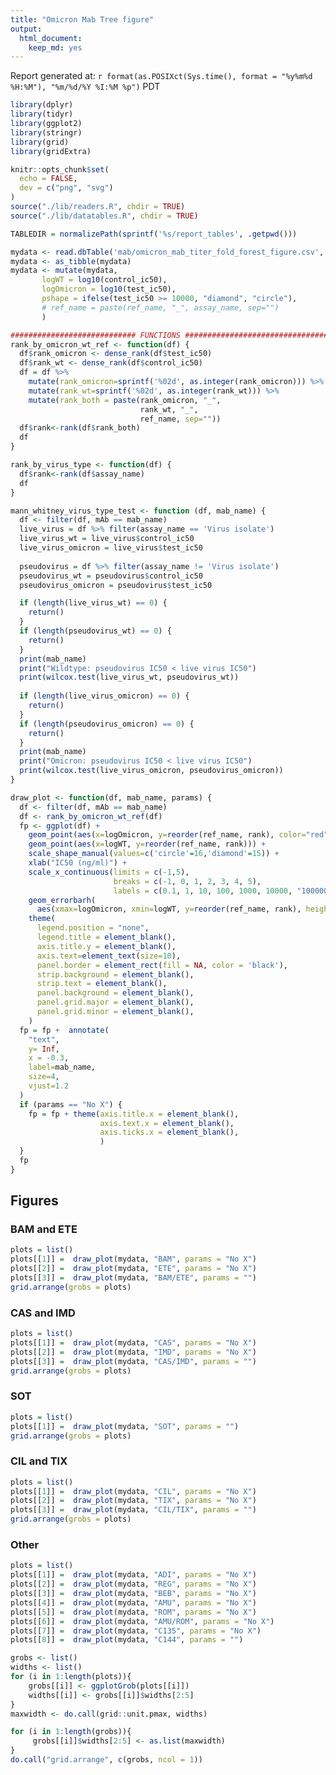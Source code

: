 ```yaml
---
title: "Omicron Mab Tree figure"
output:
  html_document:
    keep_md: yes
---
```


Report generated at: `r format(as.POSIXct(Sys.time(), format = "%y%m%d %H:%M"), "%m/%d/%Y %I:%M %p")` PDT


```r
library(dplyr)
library(tidyr)
library(ggplot2)
library(stringr)
library(grid)
library(gridExtra)

knitr::opts_chunk$set(
  echo = FALSE,
  dev = c("png", "svg")
)
source("./lib/readers.R", chdir = TRUE)
source("./lib/datatables.R", chdir = TRUE)

TABLEDIR = normalizePath(sprintf('%s/report_tables', .getpwd()))
```

```r
mydata <- read.dbTable('mab/omicron_mab_titer_fold_forest_figure.csv', tables_dir=TABLEDIR)
mydata <- as_tibble(mydata)
mydata <- mutate(mydata, 
       logWT = log10(control_ic50),
       logOmicron = log10(test_ic50),
       pshape = ifelse(test_ic50 >= 10000, "diamond", "circle"),
       # ref_name = paste(ref_name, "_", assay_name, sep="")
       )

############################ FUNCTIONS ##############################################
rank_by_omicron_wt_ref <- function(df) {
  df$rank_omicron <- dense_rank(df$test_ic50)
  df$rank_wt <- dense_rank(df$control_ic50)
  df = df %>% 
    mutate(rank_omicron=sprintf('%02d', as.integer(rank_omicron))) %>%
    mutate(rank_wt=sprintf('%02d', as.integer(rank_wt))) %>%
    mutate(rank_both = paste(rank_omicron, "_",  
                             rank_wt, "_", 
                             ref_name, sep=""))
  df$rank<-rank(df$rank_both)
  df
}

rank_by_virus_type <- function(df) {
  df$rank<-rank(df$assay_name)
  df
}

mann_whitney_virus_type_test <- function (df, mab_name) {
  df <- filter(df, mAb == mab_name)
  live_virus = df %>% filter(assay_name == 'Virus isolate')
  live_virus_wt = live_virus$control_ic50
  live_virus_omicron = live_virus$test_ic50
  
  pseudovirus = df %>% filter(assay_name != 'Virus isolate')
  pseudovirus_wt = pseudovirus$control_ic50
  pseudovirus_omicron = pseudovirus$test_ic50

  if (length(live_virus_wt) == 0) {
    return()
  }
  if (length(pseudovirus_wt) == 0) {
    return()
  }
  print(mab_name)
  print("Wildtype: pseudovirus IC50 < live virus IC50")
  print(wilcox.test(live_virus_wt, pseudovirus_wt))
  
  if (length(live_virus_omicron) == 0) {
    return()
  }
  if (length(pseudovirus_omicron) == 0) {
    return()
  }
  print(mab_name)
  print("Omicron: pseudovirus IC50 < live virus IC50")
  print(wilcox.test(live_virus_omicron, pseudovirus_omicron))
}

draw_plot <- function(df, mab_name, params) {
  df <- filter(df, mAb == mab_name)
  df <- rank_by_omicron_wt_ref(df)
  fp <- ggplot(df) +
    geom_point(aes(x=logOmicron, y=reorder(ref_name, rank), color="red", shape=pshape)) +
    geom_point(aes(x=logWT, y=reorder(ref_name, rank))) +
    scale_shape_manual(values=c('circle'=16,'diamond'=15)) +
    xlab("IC50 (ng/ml)") +
    scale_x_continuous(limits = c(-1,5), 
                       breaks = c(-1, 0, 1, 2, 3, 4, 5),
                       labels = c(0.1, 1, 10, 100, 1000, 10000, "100000")) +
    geom_errorbarh(
      aes(xmax=logOmicron, xmin=logWT, y=reorder(ref_name, rank), height = 0)) +
    theme(
      legend.position = "none",
      legend.title = element_blank(),
      axis.title.y = element_blank(), 
      axis.text=element_text(size=10),
      panel.border = element_rect(fill = NA, color = 'black'),
      strip.background = element_blank(),
      strip.text = element_blank(),
      panel.background = element_blank(),
      panel.grid.major = element_blank(),
      panel.grid.minor = element_blank(),
    ) 
  fp = fp +  annotate(
    "text",
    y= Inf,
    x = -0.3,
    label=mab_name,
    size=4,
    vjust=1.2
  )
  if (params == "No X") {
    fp = fp + theme(axis.title.x = element_blank(), 
                    axis.text.x = element_blank(),
                    axis.ticks.x = element_blank(),
                    )
  }
  fp 
} 
```

## Figures {.tabset}

### BAM and ETE
```r

plots = list()
plots[[1]] =  draw_plot(mydata, "BAM", params = "No X")
plots[[2]] =  draw_plot(mydata, "ETE", params = "No X")
plots[[3]] =  draw_plot(mydata, "BAM/ETE", params = "")
grid.arrange(grobs = plots)
```

### CAS and IMD
```r

plots = list()
plots[[1]] =  draw_plot(mydata, "CAS", params = "No X")
plots[[2]] =  draw_plot(mydata, "IMD", params = "No X")
plots[[3]] =  draw_plot(mydata, "CAS/IMD", params = "")
grid.arrange(grobs = plots)
```

### SOT
```r

plots = list()
plots[[1]] =  draw_plot(mydata, "SOT", params = "")
grid.arrange(grobs = plots)
```

### CIL and TIX
```r

plots = list()
plots[[1]] =  draw_plot(mydata, "CIL", params = "No X")
plots[[2]] =  draw_plot(mydata, "TIX", params = "No X")
plots[[3]] =  draw_plot(mydata, "CIL/TIX", params = "")
grid.arrange(grobs = plots)
```

### Other
```r

plots = list()
plots[[1]] =  draw_plot(mydata, "ADI", params = "No X")
plots[[2]] =  draw_plot(mydata, "REG", params = "No X")
plots[[3]] =  draw_plot(mydata, "BEB", params = "No X")
plots[[4]] =  draw_plot(mydata, "AMU", params = "No X")
plots[[5]] =  draw_plot(mydata, "ROM", params = "No X")
plots[[6]] =  draw_plot(mydata, "AMU/ROM", params = "No X")
plots[[7]] =  draw_plot(mydata, "C135", params = "No X")
plots[[8]] =  draw_plot(mydata, "C144", params = "")

grobs <- list()
widths <- list()
for (i in 1:length(plots)){
    grobs[[i]] <- ggplotGrob(plots[[i]])
    widths[[i]] <- grobs[[i]]$widths[2:5]
}
maxwidth <- do.call(grid::unit.pmax, widths)

for (i in 1:length(grobs)){
     grobs[[i]]$widths[2:5] <- as.list(maxwidth)
}
do.call("grid.arrange", c(grobs, ncol = 1))
```